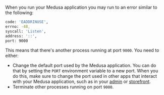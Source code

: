 When you run your Medusa application you may run to an error similar to the following:

```bash
code: 'EADDRINUSE',
errno: -48,
syscall: 'Listen',
address: '::',
port: 9000
```

This means that there's another process running at port `9000`. You need to either:

- Change the default port used by the Medusa application. You can do that by setting the `PORT` environment variable to a new port. When you do this, make sure to change the port used in other apps that interact with your Medusa application, such as in your [admin](/references/medusa-config#admin) or [storefront](../../../nextjs-starter/page.mdx#change-medusa-application-url).
- Terminate other processes running on port `9000`.

